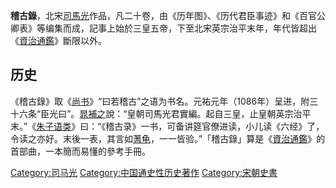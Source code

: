 '''稽古錄'''，北宋[[司馬光|司馬光]]作品，凡二十卷，由《历年图》、《历代君臣事迹》和《百官公卿表》等编集而成，記事上始於三皇五帝，下至北宋英宗治平末年，年代皆超出《[[資治通鑑|資治通鑑]]》斷限以外。

==历史==
《稽古錄》取《[[尚书|尚书]]》“曰若稽古”之语为书名。元祐元年（1086年）呈进，附三十六条“臣光曰”。[[晁補之|晁補之]]說：“皇朝司馬光君實編。起自三皇，止皇朝英宗治平末。”《[[朱子语类|朱子语类]]》曰：“《稽古录》一书，可备讲筵官僚进读，小儿读《六经》了，令读之亦好。末後一表，其言如[[蓍龟|蓍龟]]，一一皆验。”「稽古錄」算是《[[資治通鑑|資治通鑑]]》的首部曲，一本簡而易懂的參考手冊。
{{Historical-book-stub}}
{{wikisource|稽古錄}}

[[Category:司马光|Category:司马光]]
[[Category:中国通史性历史著作|Category:中国通史性历史著作]]
[[Category:宋朝史書|Category:宋朝史書]]